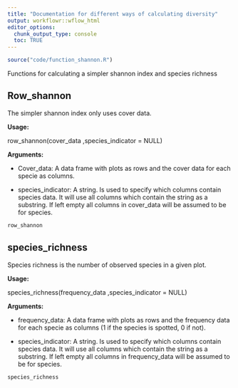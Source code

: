 ```yaml
---
title: "Documentation for different ways of calculating diversity"
output: workflowr::wflow_html
editor_options:
  chunk_output_type: console
  toc: TRUE
---
```


```r
source("code/function_shannon.R")
```

Functions for calculating a simpler shannon index and species richness


## Row_shannon


The simpler shannon index only uses cover data.

**Usage:**

row_shannon(cover_data ,species_indicator = NULL)

**Arguments:**

* Cover_data: A data frame with plots as rows and the cover data for each specie as columns.

* species_indicator: A string. Is used to specify which columns contain species data. It will use all columns which contain the string as a substring.  If left empty all columns in cover_data will be assumed to be for species.

```r
row_shannon
```


 
## species_richness

Species richness is the number of observed species in a given plot.



**Usage:**

species_richness(frequency_data ,species_indicator = NULL)

**Arguments:**

* frequency_data: A data frame with plots as rows and the frequency data for each specie as columns (1 if the species is spotted, 0 if not).

* species_indicator: A string. Is used to specify which columns contain species data. It will use all columns which contain the string as a substring.  If left empty all columns in frequency_data will be assumed to be for species.

```r
species_richness
```




